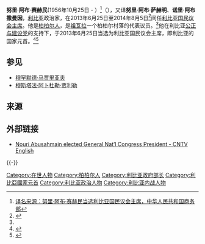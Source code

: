 {{Infobox officeholder
|name          = 努里·阿布·赛赫民 <br> نوري أبو سهمين
|image         = Nouri_Abusahmain_cropped.jpg
|office         = [[利比亚国家元首列表|利比亚新国民议会主席]]
|primeminister  = [[阿里·扎伊丹|阿里·扎伊丹]]<br>[[阿卜杜拉·萨尼|阿卜杜拉·萨尼]]<br>[[艾哈迈德·马蒂格|艾哈迈德·马蒂格]]<br>[[阿卜杜拉·萨尼|阿卜杜拉·萨尼]]
|term_start     = 2014年8月4日
|term_end       = 2016年4月5日
|predecessor    = 吉烏瑪·阿瑪德·阿提加 {{small|(代理主席)}}
|successor      = [[法耶兹·萨拉杰|法耶兹·萨拉杰]] {{small|(总统委员会主席)}}
|office1        = [[利比亚总统|利比亚大国民议会主席]]
|primeminister1 = [[阿里·扎伊丹|阿里·扎伊丹]]<br>[[阿卜杜拉·萨尼|阿卜杜拉·萨尼]]<br>[[艾哈迈德·马蒂格|艾哈迈德·马蒂格]] {{small|(当选任命)}}
|term_start1    = 2013年6月25日
|term_end1      = 2014年8月4日
|predecessor1   = 吉乌玛·阿玛德·阿提加 {{small|(代理主席)}}
|successor1     = [[阿基拉·萨拉赫·伊萨|阿基拉·萨拉赫·伊萨]] 
|death_date    = 
|death_place   = 
|party         = [[无党籍|无]]<ref name="lh">{{Cite news|title=Nuri Ali Abu Sahmain elected Congress President|url=http://www.libyaherald.com/2013/06/25/nuri-ali-abu-sahmain-elected-congress-president/|work=Libya Herald|date=2013-06-25|accessdate=2013-06-25|archive-date=2014-10-02|archive-url=https://web.archive.org/web/20141002081510/http://www.libyaherald.com/2013/06/25/nuri-ali-abu-sahmain-elected-congress-president/|dead-url=no}}</ref>
|religion      = [[艾巴德派|伊斯兰教艾巴德派]]
}}

'''努里·阿布·赛赫民'''(1956年10月25日 - ）<ref>[http://www.mofcom.gov.cn/article/i/jyjl/k/201306/20130600178082.shtml 译名来源：努里·阿布·赛赫民当选利比亚国民议会主席，中华人民共和国商务部]</ref>（{{lang-ar|نوري أبو سهمين}}），又译'''努里·阿布·萨赫明'''、'''诺里·阿布撒曼因'''，[[利比亚|利比亚]]政治家，在2013年6月25日至2014年8月5日<ref>{{cite news|title=Ageela Issa elected as president of House of Representatives|url=http://www.libyaherald.com/2014/08/05/ageela-issa-elected-as-new-head-of-house-of-reps/|accessdate=2014-08-05|publisher=Libya Herald|date=2014-08-05|archive-date=2014-08-07|archive-url=https://web.archive.org/web/20140807220345/http://www.libyaherald.com/2014/08/05/ageela-issa-elected-as-new-head-of-house-of-reps/|dead-url=no}}</ref>间任[[利比亚国家元首列表|利比亚国民议会主席]]。他是[[柏柏尔人|柏柏尔人]]，是[[祖瓦拉|祖瓦拉]]一个柏柏尔村落的代表议员。<ref name="lh"/>他在利比亚[[公正与建设党|公正与建设党]]的支持下，于2013年6月25日当选为利比亚国民议会主席，即利比亚的国家元首。<ref>{{cite web|url=http://www.reuters.com/article/2013/06/25/us-libya-congress-idUSBRE95O0VQ20130625|title=Libya assembly votes in first Berber as new chief|publisher=Reuters|date=2013-06-25|accessdate=2014-05-27|archive-date=2015-09-24|archive-url=https://web.archive.org/web/20150924182447/http://www.reuters.com/article/2013/06/25/us-libya-congress-idUSBRE95O0VQ20130625|dead-url=no}}</ref><ref name="alarabiya25june">{{Cite news|title=Libya's national assembly elects new president|url=http://english.alarabiya.net/en/News/middle-east/2013/06/25/Libya-s-national-assembly-elects-new-president.html|work=Al Arabiya|date=2013-06-25|accessdate=2014-05-27|archive-date=2014-03-06|archive-url=https://web.archive.org/web/20140306084137/http://english.alarabiya.net/en/News/middle-east/2013/06/25/Libya-s-national-assembly-elects-new-president.html|dead-url=no}}</ref>

== 参见 ==
* [[穆罕默德·马贾里亚夫|穆罕默德·马贾里亚夫]]
* [[穆斯塔法·阿卜杜勒·贾利勒|穆斯塔法·阿卜杜勒·贾利勒]]

== 来源 ==
{{reflist}}

== 外部链接 ==
* [https://web.archive.org/web/20160304101250/http://english.cntv.cn/program/newsupdate/20130626/100778.shtml Nouri Abusahmain elected General Nat’l Congress President - CNTV English]
{{-}}
{{start box}}
{{succession box|吉乌玛·阿玛德·阿提加|[[阿吉拉·萨拉赫·伊萨|阿吉拉·萨拉赫·伊萨]]|[[利比亚国家元首列表|利比亚国民议会主席]]|2013年－2014年}} 
{{end box}}
{{利比亚国家元首}}
[[Category:在世人物|Category:在世人物]]
[[Category:柏柏尔人|Category:柏柏尔人]]
[[Category:利比亚政府部长|Category:利比亚政府部长]]
[[Category:利比亞國家元首|Category:利比亞國家元首]]
[[Category:利比亚政治人物|Category:利比亚政治人物]]
[[Category:利比亚内战人物|Category:利比亚内战人物]]